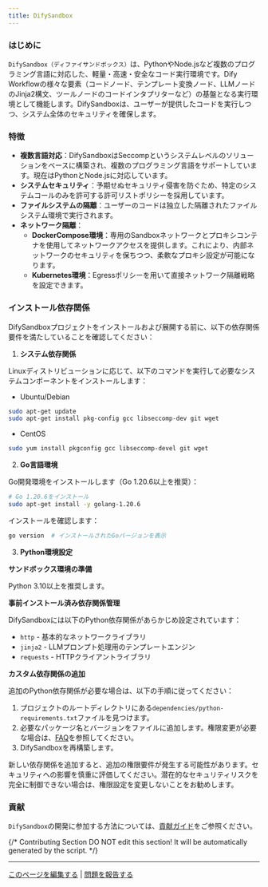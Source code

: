 ```yaml
---
title: DifySandbox
---
```


### はじめに

`DifySandbox（ディファイサンドボックス）`は、PythonやNode.jsなど複数のプログラミング言語に対応した、軽量・高速・安全なコード実行環境です。Dify Workflowの様々な要素（コードノード、テンプレート変換ノード、LLMノードのJinja2構文、ツールノードのコードインタプリターなど）の基盤となる実行環境として機能します。DifySandboxは、ユーザーが提供したコードを実行しつつ、システム全体のセキュリティを確保します。

### 特徴
- **複数言語対応**：DifySandboxはSeccompというシステムレベルのソリューションをベースに構築され、複数のプログラミング言語をサポートしています。現在はPythonとNode.jsに対応しています。
- **システムセキュリティ**：予期せぬセキュリティ侵害を防ぐため、特定のシステムコールのみを許可する許可リストポリシーを採用しています。
- **ファイルシステムの隔離**：ユーザーのコードは独立した隔離されたファイルシステム環境で実行されます。
- **ネットワーク隔離**：
    - **DockerCompose環境**：専用のSandboxネットワークとプロキシコンテナを使用してネットワークアクセスを提供します。これにより、内部ネットワークのセキュリティを保ちつつ、柔軟なプロキシ設定が可能になります。
    - **Kubernetes環境**：Egressポリシーを用いて直接ネットワーク隔離戦略を設定できます。

### インストール依存関係

DifySandboxプロジェクトをインストールおよび展開する前に、以下の依存関係要件を満たしていることを確認してください：

1. **システム依存関係**

Linuxディストリビューションに応じて、以下のコマンドを実行して必要なシステムコンポーネントをインストールします：

- Ubuntu/Debian

```bash
sudo apt-get update
sudo apt-get install pkg-config gcc libseccomp-dev git wget
```

- CentOS

```bash
sudo yum install pkgconfig gcc libseccomp-devel git wget
```

2. **Go言語環境**

Go開発環境をインストールします（Go 1.20.6以上を推奨）：

```bash
# Go 1.20.6をインストール
sudo apt-get install -y golang-1.20.6
```

インストールを確認します：

```bash
go version  # インストールされたGoバージョンを表示
```

3. **Python環境設定**

**サンドボックス環境の準備**

Python 3.10以上を推奨します。

**事前インストール済み依存関係管理**

DifySandboxには以下のPython依存関係があらかじめ設定されています：

- `http` - 基本的なネットワークライブラリ
- `jinja2` - LLMプロンプト処理用のテンプレートエンジン
- `requests` - HTTPクライアントライブラリ

**カスタム依存関係の追加**

追加のPython依存関係が必要な場合は、以下の手順に従ってください：

1. プロジェクトのルートディレクトリにある`dependencies/python-requirements.txt`ファイルを見つけます。
2. 必要なパッケージ名とバージョンをファイルに追加します。権限変更が必要な場合は、[FAQ](https://github.com/langgenius/dify-sandbox/blob/main/FAQ)を参照してください。
3. DifySandboxを再構築します。

<Warning>
    新しい依存関係を追加すると、追加の権限要件が発生する可能性があります。セキュリティへの影響を慎重に評価してください。潜在的なセキュリティリスクを完全に制御できない場合は、権限設定を変更しないことをお勧めします。
</Warning>

### 貢献

`DifySandbox`の開発に参加する方法については、[貢献ガイド](contribution)をご参照ください。

{/*
Contributing Section
DO NOT edit this section!
It will be automatically generated by the script.
*/}

---

[このページを編集する](https://github.com/langgenius/dify-docs/edit/main/ja-jp/development/backend/sandbox/README.mdx) | [問題を報告する](https://github.com/langgenius/dify-docs/issues/new?title=ドキュメントの問題%3A%20&body=%23%23%20問題の説明%0A%3C%21--%20発見した問題について簡単に説明してください%20--%3E%0A%0A%23%23%20ページリンク%0Ahttps%3A%2F%2Fgithub.com%2Flanggenius%2Fdify-docs%2Fblob%2Fmain%2Fja-jp/development/backend/sandbox%2FREADME.mdx%0A%0A%23%23%20提案される変更%0A%3C%21--%20特定の変更案がある場合は、ここで説明してください%20--%3E%0A%0A%3C%21--%20ドキュメントの品質向上にご協力いただきありがとうございます！%20--%3E)

